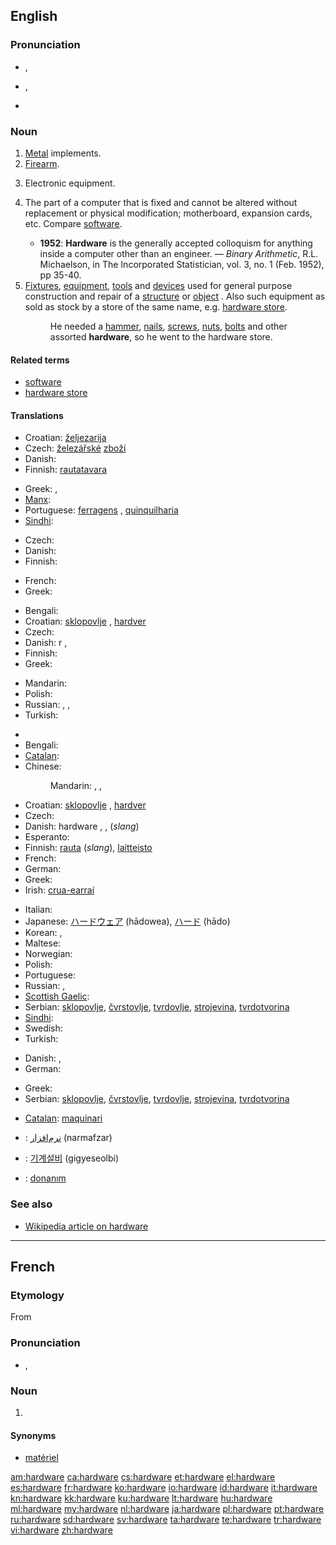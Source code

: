 ==English==

===Pronunciation===
* {{a|RP}} {{IPA|/ˈhɑːdˌwɛə/}}, {{SAMPA|/"hA:d%wE@/}}
* {{a|GenAm}} {{IPA|/ˈhɑɹdˌwɛɚ/}}, {{SAMPA|/"hArd%wE@`/}}
* {{audio|en-us-hardware.ogg|Audio (US)}}

===Noun===
{{en-noun|-}}

# [[metal|Metal]] implements.
# [[firearm|Firearm]].
# {{technology}} Electronic equipment.
# {{computing}} The part of a computer that is fixed and cannot be altered without replacement or physical modification; motherboard, expansion cards, etc.  Compare [[software]].
#* '''1952''': '''Hardware''' is the generally accepted colloquism for anything inside a computer other than an engineer. &mdash; ''Binary Arithmetic'', R.L. Michaelson, in The Incorporated Statistician, vol. 3, no. 1 (Feb. 1952), pp 35-40.
# [[fixture|Fixtures]], [[equipment]], [[tool|tools]] and [[device|devices]] used for general purpose construction and repair of a [[structure]] or [[object]] .  Also such equipment as sold as stock by a store of the same name, e.g. [[hardware store]].
#: He needed a [[hammer]], [[nail]]s, [[screw]]s, [[nut]]s, [[bolt]]s and other assorted '''hardware''', so he went to the hardware store.

====Related terms====
* [[software]]
* [[hardware store]]

====Translations====
{{trans-top|Metal implements}}
* Croatian: [[željezarija]] {{f}}
* Czech: [[železářství|železářské]] [[zboží]] {{n}}
* Danish: {{t-|da|udstyr|n}}
* Finnish: [[rautatavara]]
{{trans-mid}}
* Greek: {{t|el|σιδηρικά|n|p|tr=sidiriká}}, {{t|el|είδη κιγκαλερίας|n|p|tr=eídi kigkalerías}}
* [[Manx]]: {{t|gv|yiarnrey}}
* Portuguese: [[ferragens]] {{f}}, [[quinquilharia]] {{f}}
* [[Sindhi]]: {{t|sd|سامَگَرِي|tr=saamagaree|sc=sd-Arab}}
{{trans-bottom}}

{{trans-top|Firearm}}
* Czech: {{t+|cs|zbraň|f}}
* Danish: {{t-|da|våben|n}}
* Finnish: {{t+|fi|tuliase}}
{{trans-mid}}
* French: {{t+|fr|arme à feu|f}}
* Greek: {{t|el|βαρύς στρατιωτικός εξοπλισμός|m|tr=varýs stratiotikós exoplismós}}
{{trans-bottom}}

{{trans-top|Electronic equipment}}
* Bengali: {{t-|bn|হার্ডওয়্যার|tr=harḑ-owar|sc=Beng|xs=Bengali}}
* Croatian: [[sklopovlje]] {{n}}, [[hardver]] {{m}}
* Czech: {{t+|cs|hardware|m}}
* Danish: {{t|da|maskine}}r {{p}}, {{t|da|maskinel|n}}
* Finnish: {{t-|fi|laitteisto}}
* Greek: {{t|el|ηλεκτρονικός εξοπλισμός|m|tr=ilektronikós exoplismós}}
{{trans-mid}}
* Mandarin: {{t|cmn|硬件|sc=Hani}}
* Polish: {{t|pl|sprzęt|m}}
* Russian: {{t|ru|аппаратура|f|tr=apparatúra}},  {{t+|ru|хардвер|m|tr=xardvér}},  {{t+|ru|оборудование|n|tr=oborúdovanije}}
* Turkish: {{t|tr|donanım}}
{{trans-bottom}}

{{trans-top|The part of a computer that is fixed and cannot be altered without replacement or physical modification}}
* {{trreq|ar}}
* Bengali: {{t-|bn|হার্ডওয়্যার|tr=harḑ-owar|sc=Beng|xs=Bengali}}
* [[Catalan]]: {{t+|ca|maquinari|m}}
* Chinese:
*: Mandarin: {{t|cmn|硬件|tr=yìngjiàn|sc=Hani}},  {{qualifier|Taiwan}} {{t|cmn|硬體|sc=Hani}},  {{t|cmn|硬体|tr=yìngtǐ|sc=Hani}}
* Croatian: [[sklopovlje]] {{n}}, [[hardver]] {{m}}
* Czech: {{t+|cs|hardware|m}}
* Danish: hardware {{c}}, {{t|da|maskinel|n}}, {{t|da|isenkram}} (''slang'')
* Esperanto: {{t|eo|aparataro}}
* Finnish: [[rauta]] (''slang''), [[laitteisto]]
* French: {{t+|fr|matériel|m}}
* German: {{t+|de|Hardware|f}}
* Greek: {{t+|el|υλισμικό|n|tr=ylismikó}}
* Irish: [[crua-earraí]] {{m|p}}
{{trans-mid}}
* Italian: {{t+|it|hardware|m}}
* Japanese: [[ハードウェア]] (hādowea), [[ハード]] (hādo)
* Korean: {{t+|ko|하드웨어|tr=hadeuweeo|sc=Hang}},  {{t|ko|굳은모|sc=Hang}}
* Maltese: {{t|mt|ħardwer|m|xs=Maltese}}
* Norwegian: {{t-|no|maskinvare|m}}
* Polish: {{t|pl|sprzęt|m}}
* Portuguese: {{t+|pt|hardware|m}}
* Russian: {{t|ru|аппаратура|f|tr=apparatúra}},  {{t+|ru|хардвер|m|tr=xardvér}}
* [[Scottish Gaelic]]: {{t-|gd|bathar-cruaidh|m|xs=Scottish Gaelic}}
* Serbian: [[sklopovlje]], [[čvrstovlje]], [[tvrdovlje]], [[strojevina]], [[tvrdotvorina]]
* [[Sindhi]]: {{sd-Arab|[[ڳڻپيوگري]]}}
* Swedish: {{t+|sv|hårdvara|c}}
* Turkish: {{t|tr|donanım}}
{{trans-bottom}}

{{trans-top|Fixtures, equipment, tools and devices used for general purpose construction and repair of a structure or object}}
* Danish: {{t|da|udstyr|n}}, {{t|da|isenkram|n}}
* German: {{t+|de|Eisenwaren|f|p}}
{{trans-mid}}
* Greek: {{t|el|δομικά υλικά|n|p|tr=domiká yliká}}
* Serbian: [[sklopovlje]], [[čvrstovlje]], [[tvrdovlje]], [[strojevina]], [[tvrdotvorina]]
{{trans-bottom}}

{{checktrans-top}}
* [[Catalan]]: [[maquinari]] {{m}}
* {{ttbc|fa}}: [[نرم‌افزار]] (narmafzar)
{{trans-mid}}
* {{ttbc|ko}}: [[기계설비]] (gigyeseolbi)
* {{ttbc|tr}}: [[donanım]]
{{trans-bottom}}

===See also===
* [[w:Hardware|Wikipedia article on hardware]]

----

==French==

===Etymology===
From {{etyl|en|fr}}

===Pronunciation===
* {{asph}} {{IPA|/aʁdwɛʁ/|lang=fr}}, {{X-SAMPA|/aRdwER/}}

===Noun===
{{fr-noun-unc|m}}

# {{computing|lang=fr}} {{l|en|hardware}}

====Synonyms====
* [[matériel]]

[[am:hardware]]
[[ca:hardware]]
[[cs:hardware]]
[[et:hardware]]
[[el:hardware]]
[[es:hardware]]
[[fr:hardware]]
[[ko:hardware]]
[[io:hardware]]
[[id:hardware]]
[[it:hardware]]
[[kn:hardware]]
[[kk:hardware]]
[[ku:hardware]]
[[lt:hardware]]
[[hu:hardware]]
[[ml:hardware]]
[[my:hardware]]
[[nl:hardware]]
[[ja:hardware]]
[[pl:hardware]]
[[pt:hardware]]
[[ru:hardware]]
[[sd:hardware]]
[[sv:hardware]]
[[ta:hardware]]
[[te:hardware]]
[[tr:hardware]]
[[vi:hardware]]
[[zh:hardware]]